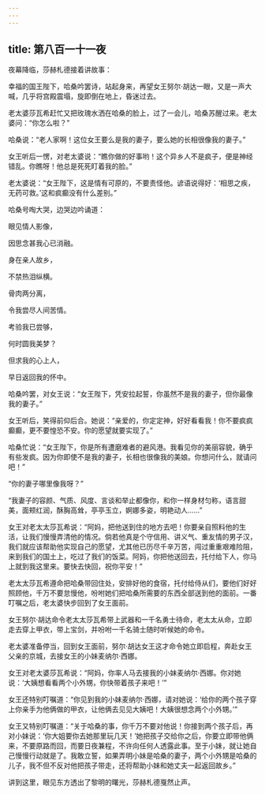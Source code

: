 ```yaml
---
---
---
```

title: 第八百一十一夜
---






夜幕降临，莎赫札德接着讲故事：





幸福的国王陛下，哈桑吟罢诗，站起身来，再望女王努尔·胡达一眼，又是一声大喊，几乎将宫殿震塌，旋即倒在地上，昏迷过去。

老太婆莎瓦希赶忙又把玫瑰水洒在哈桑的脸上，过了一会儿，哈桑苏醒过来。老太婆问：“你怎么啦？”

哈桑说：“老人家啊！这位女王要么是我的妻子，要么她的长相很像我的妻子。”

女王听后一愣，对老太婆说：“瞧你做的好事哟！这个异乡人不是疯子，便是神经错乱。你瞧呀！他总是死死盯着我的脸。”

老太婆说：“女王陛下，这是情有可原的，不要责怪他。谚语说得好：‘相思之疾，无药可救。’这和疯癫没有什么差别。”

哈桑号啕大哭，边哭边吟诵道：


眼见情人影像，

因思念甚我心已消融。

身在亲人故乡，

不禁热泪纵横。

骨肉两分离，

令我尝尽人间苦情。

考验我已尝够，

何时圆我美梦？

但求我的心上人，

早日返回我的怀中。



哈桑吟罢，对女王说：“女王陛下，凭安拉起誓，你虽然不是我的妻子，但你最像我的妻子。”

女王听后，笑得前仰后合。她说：“亲爱的，你定定神，好好看看我！你不要疯疯癫癫，更不要惶恐不安。你的愿望就要实现了。”

哈桑忙说：“女王陛下，你是所有遭磨难者的避风港。我看见你的美丽容貌，确乎有些发疯。因为你即使不是我的妻子，长相也很像我的美娘。你想问什么，就请问吧！”

“你的妻子哪里像我呀？”

“我妻子的容颜、气质、风度、言谈和举止都像你，和你一样身材匀称，语言甜美，面颊红润，酥胸高耸，亭亭玉立，婀娜多姿，明艳动人……”

女王对老太太莎瓦希说：“阿妈，把他送到住的地方去吧！你要亲自照料他的生活，让我们慢慢弄清他的情况。倘若他真是个守信用、讲义气、重友情的男子汉，我们就应该帮助他实现自己的愿望，尤其他已历尽千辛万苦，闯过重重艰难险阻，来到我们的国土上，吃过了我们的饭菜。阿妈，你把他送回去，托付给下人，你马上就到我这里来。要快去快回，祝你平安！”

老太太莎瓦希遵命把哈桑带回住处，安排好他的食宿，托付给侍从们，要他们好好照顾他，千万不要怠慢他，吩咐她们把哈桑所需要的东西全部送到他的面前。一番叮嘱之后，老太婆快步回到了女王面前。

女王努尔·胡达命令老太太莎瓦希带上武器和一千名勇士待命，老太太从命，立即走去穿上甲衣，带上宝剑，并吩咐一千名骑士随时听候她的命令。

老太婆准备停当，回到女王面前，努尔·胡达女王这才命令她立即启程，奔赴女王父亲的京城，去接女王的小妹麦纳尔·西娜。

女王对老太婆莎瓦希说：“阿妈，你率人马去接我的小妹麦纳尔·西娜。你对她说：‘大姨想看看两个小外甥，你快带着孩子来吧！’”

女王还特别叮嘱道：“你见到我的小妹麦纳尔·西娜，请对她说：‘给你的两个孩子穿上你亲手为他俩做的甲衣，让他俩去见见大姨吧！大姨很想念两个小外甥。’”

女王又特别叮嘱道：“关于哈桑的事，你千万不要对他说！你接到两个孩子后，再对小妹说：‘你大姐要你去她那里玩几天！’她把孩子交给你之后，你要立即带他俩来，不要原路而回，而要日夜兼程，不许向任何人透露此事。至于小妹，就让她自己慢慢行动就是了。我敢立誓，如果弄明小妹是哈桑的妻子，两个小外甥是哈桑的儿子，我不但不反对他把孩子带走，还将帮助小妹和她丈夫一起返回故乡。”





讲到这里，眼见东方透出了黎明的曙光，莎赫札德戛然止声。